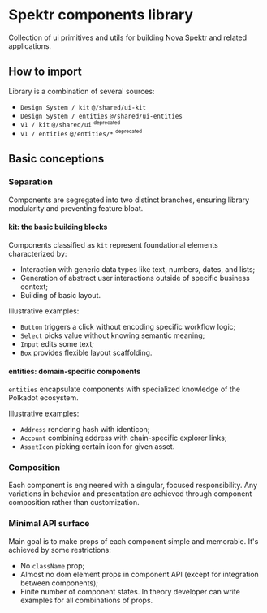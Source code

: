 
# Spektr components library

Collection of ui primitives and utils for building <a href="https://novaspektr.io/" target="_blank">Nova Spektr</a> and related applications.

## How to import

Library is a combination of several sources:

* <Box direction='row' verticalAlign='center'>`Design System / kit` <Icon name="right" size={12} /> `@/shared/ui-kit`</Box>
* <Box direction='row' verticalAlign='center'>`Design System / entities` <Icon name="right" size={12} /> `@/shared/ui-entities`</Box>
* <Box direction='row' verticalAlign='center'>`v1 / kit` <Icon name="right" size={12} /> `@/shared/ui` <sup><small>deprecated</small></sup></Box>
* <Box direction='row' verticalAlign='center'>`v1 / entities` <Icon name="right" size={12} /> `@/entities/*` <sup><small>deprecated</small></sup></Box>

## Basic conceptions

### Separation

Components are segregated into two distinct branches, ensuring library modularity and preventing feature bloat.

#### kit: the basic building blocks

Components classified as `kit` represent foundational elements characterized by:

- Interaction with generic data types like text, numbers, dates, and lists;
- Generation of abstract user interactions outside of specific business context;
- Building of basic layout.

Illustrative examples:
- `Button` triggers a click without encoding specific workflow logic;
- `Select` picks value without knowing semantic meaning;
- `Input` edits some text;
- `Box` provides flexible layout scaffolding.

#### entities: domain-specific components

`entities` encapsulate components with specialized knowledge of the Polkadot ecosystem.

Illustrative examples:
- `Address` rendering hash with identicon;
- `Account` combining address with chain-specific explorer links;
- `AssetIcon` picking certain icon for given asset.

### Composition
Each component is engineered with a singular, focused responsibility.
Any variations in behavior and presentation are achieved through component composition rather than customization.

### Minimal API surface
Main goal is to make props of each component simple and memorable. It's achieved by some restrictions:
- No `className` prop;
- Almost no dom element props in component API (except for integration between components);
- Finite number of component states. In theory developer can write examples for all combinations of props.

